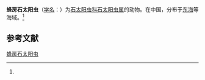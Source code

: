 {{Speciesbox
| name = 蜂房石太阳虫
| status = 
| status_system = 
| image = 
| genus = Lithelius
| species = alveolina
| authority = ([[恩斯特·海克尔|Haeckel]], 1862)<ref name='id9174'>{{cite web| url =http://www.bioinfo.cn/db05/BjdwSpecies.php?action=view&id=9174| title =蜂房石太阳虫| work =《中国动物物种编目数据库》| publisher =中国科学院微生物研究所| author =中国科学院动物研究所| accessdate =2009-04-16| deadurl =yes| archiveurl =https://web.archive.org/web/20160305033635/http://www.bioinfo.cn/db05/BjdwSpecies.php?action=view&id=9174| archivedate =2016-03-05| df =}}</ref>
}}

'''蜂房石太阳虫'''（[[学名|学名]]：{{lang|la|''Lithelius alveolina''}}）为[[石太阳虫科|石太阳虫科]][[石太阳虫属|石太阳虫属]]的动物。在中国，分布于[[东海|东海]]等海域。<ref name='id9174'/>

== 参考文献 ==
{{reflist}}

{{Wikispecies|Lithelius alveolina}}

[[Category:石太阳虫属|蜂房石太阳虫]]


{{放射虫小作品}}